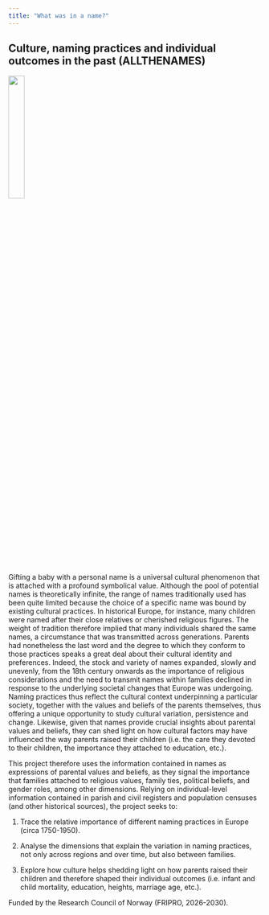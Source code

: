 ```yaml
---
title: "What was in a name?"
---
```


## Culture, naming practices and individual outcomes in the past (ALLTHENAMES)

<img src="baptism.png" style="height: 25%; width: 25%; object-fit: contain"/>

Gifting a baby with a personal name is a universal cultural phenomenon that is attached with a profound symbolical value. Although the pool of potential names is theoretically infinite, the range of names traditionally used has been quite limited because the choice of a specific name was bound by existing cultural practices. In historical Europe, for instance, many children were named after their close relatives or cherished religious figures. The weight of tradition therefore implied that many individuals shared the same names, a circumstance that was transmitted across generations. Parents had nonetheless the last word and the degree to which they conform to those practices speaks a great deal about their cultural identity and preferences. Indeed, the stock and variety of names expanded, slowly and unevenly, from the 18th century onwards as the importance of religious considerations and the need to transmit names within families declined in response to the underlying societal changes that Europe was undergoing. Naming practices thus reflect the cultural context underpinning a particular society, together with the values and beliefs of the parents themselves, thus offering a unique opportunity to study cultural variation, persistence and change. Likewise, given that names provide crucial insights about parental values and beliefs, they can shed light on how cultural factors may have influenced the way parents raised their children (i.e. the care they devoted to their children, the importance they attached to education, etc.).

This project therefore uses the information contained in names as expressions of parental values and beliefs, as they signal the importance that families attached to religious values, family ties, political beliefs, and gender roles, among other dimensions. Relying on individual-level information contained in parish and civil registers and population censuses (and other historical sources), the project seeks to:

1. Trace the relative importance of different naming practices in Europe (circa 1750-1950).

2. Analyse the dimensions that explain the variation in naming practices, not only across regions and over time, but also between families.

3. Explore how culture helps shedding light on how parents raised their children and therefore shaped their individual outcomes (i.e. infant and child mortality, education, heights, marriage age, etc.).

Funded by the Research Council of Norway (FRIPRO, 2026-2030).


